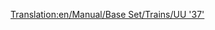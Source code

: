 [[Translation:en/Manual/Base Set/Trains/UU '37']]
{{hu/Manual/Base Set/Trains/Vonatok|Típus=UU "37"
|Image=[[File:en/Manual/Base Set/Trains/Uu37.png]]
|Ár=7.530.138,- Ft (£19,921 $39.842)
|Sebesség=144 km/h (90 mph)
|Súly=101 t
|Teljesítmény= 1.774 LE (1.305 kW)
|Üzemeltetési költség=690.984,- Ft (£1,828 $3.656)
|Kifejlesztve=1959
|Élettartam=20
|Kapacitás=N/A
|Leírás=Az első igazán hasznos dízelmozdony, ez az erős tehervontató céged igáslovaként szolgálhat sok éven át. Van annyira gyors, mint a legjobb gőzmozdonyok, a gépháztető pedig olyan erőt takar, mely alkalmassá teszi hosszú és nehéz szerelvények vontatására.
|Valósság=A [http://en.wikipedia.org/wiki/British_Rail_Class_37 British Rail Class 37] átnevezett változata.
}}